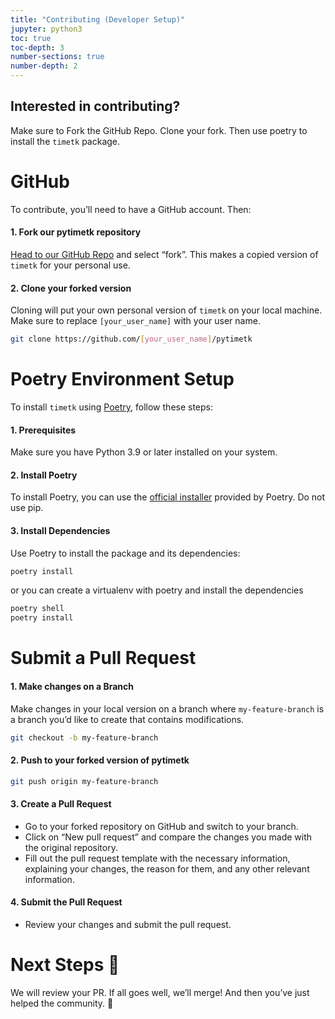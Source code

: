 ```yaml
---
title: "Contributing (Developer Setup)"
jupyter: python3
toc: true
toc-depth: 3
number-sections: true
number-depth: 2
---
```


::: {.callout-note collapse="false"}
## Interested in contributing?

Make sure to Fork the GitHub Repo. Clone your fork. Then use poetry to install the `timetk` package. 
:::

# GitHub

To contribute, you'll need to have a GitHub account. Then:

#### 1. Fork our pytimetk repository

[Head to our GitHub Repo](https://github.com/business-science/pytimetk) and select "fork". This makes a copied version of `timetk` for your personal use. 

#### 2. Clone your forked version

Cloning will put your own personal version of `timetk` on your local machine. Make sure to replace `[your_user_name]` with your user name. 

``` bash
git clone https://github.com/[your_user_name]/pytimetk
```

# Poetry Environment Setup

To install `timetk` using [Poetry](https://python-poetry.org/), follow these steps:

#### 1. Prerequisites

Make sure you have Python 3.9 or later installed on your system.

#### 2. Install Poetry

To install Poetry, you can use the [official installer](https://python-poetry.org/docs/#installing-with-the-official-installer)  provided by Poetry. Do not use pip.


#### 3. Install Dependencies

Use Poetry to install the package and its dependencies:

``` bash
poetry install
```

or you can create a virtualenv with poetry and install the dependencies

``` bash
poetry shell
poetry install
```

# Submit a Pull Request

#### 1. Make changes on a Branch

Make changes in your local version on a branch where  `my-feature-branch` is a branch you'd like to create that contains modifications. 

``` bash
git checkout -b my-feature-branch
```

#### 2. Push to your forked version of pytimetk

``` bash
git push origin my-feature-branch
```

#### 3. Create a Pull Request

- Go to your forked repository on GitHub and switch to your branch. 
- Click on “New pull request” and compare the changes you made with the original repository. 
- Fill out the pull request template with the necessary information, explaining your changes, the reason for them, and any other relevant information.

#### 4. Submit the Pull Request
   
- Review your changes and submit the pull request.

# Next Steps 🍻

We will review your PR. If all goes well, we'll merge! And then you've just helped the community. 🍻

